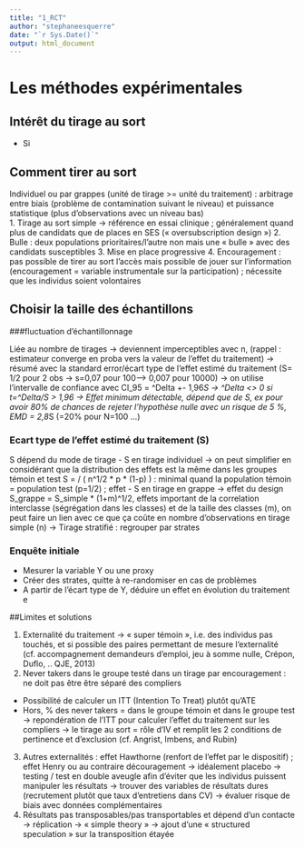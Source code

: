 ```yaml
---
title: "1_RCT"
author: "stephaneesquerre"
date: "`r Sys.Date()`"
output: html_document
---
```

# Les méthodes expérimentales

## Intérêt du tirage au sort
- Si 

## Comment tirer au sort

Individuel ou par grappes (unité de tirage >= unité du traitement) : arbitrage entre biais (problème de contamination suivant le niveau) et puissance statistique (plus d’observations avec un niveau bas)  
1. Tirage au sort simple -> référence en essai clinique ; généralement quand plus de candidats que de places en SES (« oversubscription design »)
2. Bulle : deux populations prioritaires/l’autre non mais une « bulle » avec des candidats
susceptibles 
3. Mise en place progressive 
4. Encouragement : pas possible de tirer au sort l’accès mais possible de jouer sur l’information (encouragement = variable instrumentale sur la participation) ; nécessite que les individus soient volontaires

## Choisir la taille des échantillons

###fluctuation d’échantillonnage

Liée au nombre de tirages -> deviennent imperceptibles avec n, (rappel : estimateur converge en proba vers la valeur de l’effet du traitement)
-> résumé avec la standard error/écart type de l’effet estimé du traitement (S= 1/2 pour 2 obs  -> s=0,07 pour 100—> 0,007 pour 10000)
-> on utilise l’intervalle de confiance avec CI_95 = ^Delta +- 1,96*S 
-> ^Delta <> 0 si t=^Delta/S > 1,96
-> Effet minimum détectable, dépend que de S, ex pour avoir 80% de chances de rejeter l’hypothèse nulle avec un risque de 5 %, EMD = 2,8*S (=20% pour N=100 …)

### Ecart type de l’effet estimé du traitement (S)

S dépend du mode de tirage
- S en tirage individuel -> on peut simplifier en considérant que la distribution des effets est la même dans les groupes témoin et test S = \sigma / ( n^1/2 * p * (1-p) ) : minimal quand la population témoin = population test (p=1/2) ; effet 
- S en tirage en grappe -> effet du design S_grappe = S_simple * (1+\rho * m)^1/2, effets important de la correlation interclasse (ségrégation dans les classes) et de la taille des classes (m), on peut faire un lien avec ce que ça coûte en nombre d’observations en tirage simple (n)
-> Tirage stratifié : regrouper par strates 

### Enquête initiale
- Mesurer la variable Y ou une proxy
- Créer des strates, quitte à re-randomiser en cas de problèmes
- A partir de l’écart type de Y, déduire un effet en évolution du traitement e

##Limites et solutions

1. Externalité du traitement -> « super témoin », i.e. des individus pas touchés, et si possible des paires permettant de mesure l’externalité (cf. accompagnement demandeurs d’emploi, jeu à somme nulle, Crépon, Duflo, .. QJE, 2013)
2. Never takers dans le groupe testé dans un tirage par encouragement : ne doit pas être être séparé des compliers 
- Possibilité de calculer un ITT (Intention To Treat) plutôt qu’ATE
- Hors, % des never takers = dans le groupe témoin et dans le groupe test -> repondération de l’ITT pour calculer l’effet du traitement sur les compliers
-> le tirage au sort = rôle d’IV et remplit les 2 conditions de pertinence et d’exclusion (cf. Angrist, Imbens, and Rubin)
3. Autres externalités : effet Hawthorne (renfort de l’effet par le dispositif) ; effet Henry ou au contraire découragement
-> idéalement placebo
-> testing / test en double aveugle afin d’éviter que les individus puissent manipuler les résultats
-> trouver des variables de résultats dures (recrutement plutôt que taux d’entretiens dans CV)
-> évaluer risque de biais avec données complémentaires
4. Résultats pas transposables/pas transportables et dépend d’un contacte
-> réplication
-> « simple theory »
-> ajout d’une « structured speculation » sur la transposition étayée 